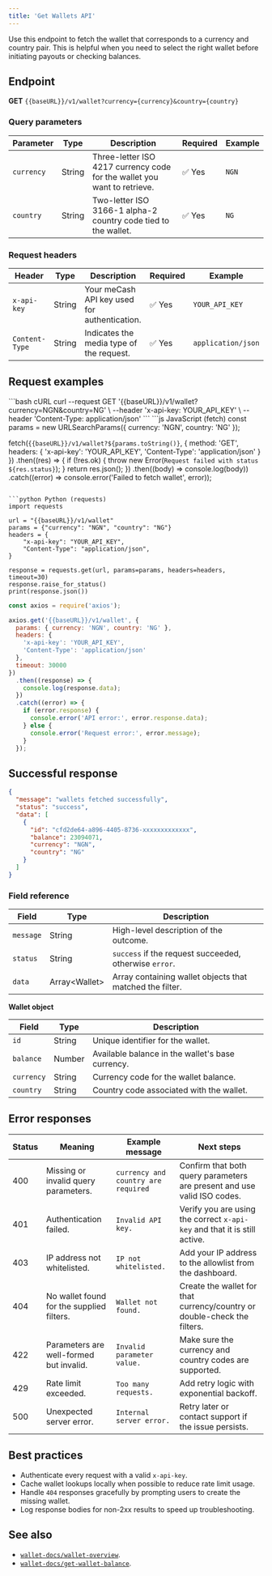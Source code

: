 ```yaml
---
title: 'Get Wallets API'
---
```



Use this endpoint to fetch the wallet that corresponds to a currency and country pair. This is helpful when you need to select the right wallet before initiating payouts or checking balances.

## Endpoint

**GET** `{{baseURL}}/v1/wallet?currency={currency}&country={country}`

### Query parameters

| Parameter | Type   | Description | Required | Example |
|-----------|--------|-------------|----------|---------|
| `currency` | String | Three-letter ISO 4217 currency code for the wallet you want to retrieve. | ✅ Yes | `NGN` |
| `country` | String | Two-letter ISO 3166-1 alpha-2 country code tied to the wallet. | ✅ Yes | `NG` |

### Request headers

| Header | Type | Description | Required | Example |
|--------|------|-------------|----------|---------|
| `x-api-key` | String | Your meCash API key used for authentication. | ✅ Yes | `YOUR_API_KEY` |
| `Content-Type` | String | Indicates the media type of the request. | ✅ Yes | `application/json` |

## Request examples

<CodeGroup>
```bash cURL
curl --request GET '{{baseURL}}/v1/wallet?currency=NGN&country=NG' \
  --header 'x-api-key: YOUR_API_KEY' \
  --header 'Content-Type: application/json'
```
```js JavaScript (fetch)
const params = new URLSearchParams({ currency: 'NGN', country: 'NG' });

fetch(`{{baseURL}}/v1/wallet?${params.toString()}`, {
  method: 'GET',
  headers: {
    'x-api-key': 'YOUR_API_KEY',
    'Content-Type': 'application/json'
  }
})
  .then((res) => {
    if (!res.ok) {
      throw new Error(`Request failed with status ${res.status}`);
    }
    return res.json();
  })
  .then((body) => console.log(body))
  .catch((error) => console.error('Failed to fetch wallet', error));
```

```python Python (requests)
import requests

url = "{{baseURL}}/v1/wallet"
params = {"currency": "NGN", "country": "NG"}
headers = {
    "x-api-key": "YOUR_API_KEY",
    "Content-Type": "application/json",
}

response = requests.get(url, params=params, headers=headers, timeout=30)
response.raise_for_status()
print(response.json())
```
```js Node.js (axios)
const axios = require('axios');

axios.get('{{baseURL}}/v1/wallet', {
  params: { currency: 'NGN', country: 'NG' },
  headers: {
    'x-api-key': 'YOUR_API_KEY',
    'Content-Type': 'application/json'
  },
  timeout: 30000
})
  .then((response) => {
    console.log(response.data);
  })
  .catch((error) => {
    if (error.response) {
      console.error('API error:', error.response.data);
    } else {
      console.error('Request error:', error.message);
    }
  });
```
</CodeGroup>

## Successful response

```json copy
{
  "message": "wallets fetched successfully",
  "status": "success",
  "data": [
    {
      "id": "cfd2de64-a896-4405-8736-xxxxxxxxxxxxx",
      "balance": 23094071,
      "currency": "NGN",
      "country": "NG"
    }
  ]
}
```

### Field reference

| Field | Type | Description |
|-------|------|-------------|
| `message` | String | High-level description of the outcome. |
| `status` | String | `success` if the request succeeded, otherwise `error`. |
| `data` | Array\<Wallet\> | Array containing wallet objects that matched the filter. |

**Wallet object**

| Field | Type | Description |
|-------|------|-------------|
| `id` | String | Unique identifier for the wallet. |
| `balance` | Number | Available balance in the wallet's base currency. |
| `currency` | String | Currency code for the wallet balance. |
| `country` | String | Country code associated with the wallet. |

## Error responses

| Status | Meaning | Example message | Next steps |
|--------|---------|-----------------|------------|
| 400 | Missing or invalid query parameters. | `currency and country are required` | Confirm that both query parameters are present and use valid ISO codes. |
| 401 | Authentication failed. | `Invalid API key.` | Verify you are using the correct `x-api-key` and that it is still active. |
| 403 | IP address not whitelisted. | `IP not whitelisted.` | Add your IP address to the allowlist from the dashboard. |
| 404 | No wallet found for the supplied filters. | `Wallet not found.` | Create the wallet for that currency/country or double-check the filters. |
| 422 | Parameters are well-formed but invalid. | `Invalid parameter value.` | Make sure the currency and country codes are supported. |
| 429 | Rate limit exceeded. | `Too many requests.` | Add retry logic with exponential backoff. |
| 500 | Unexpected server error. | `Internal server error.` | Retry later or contact support if the issue persists. |

## Best practices

- Authenticate every request with a valid `x-api-key`.
- Cache wallet lookups locally when possible to reduce rate limit usage.
- Handle `404` responses gracefully by prompting users to create the missing wallet.
- Log response bodies for non-2xx results to speed up troubleshooting.

## See also

- [`wallet-docs/wallet-overview`](/wallet-docs/wallet-overview).
- [`wallet-docs/get-wallet-balance`](/wallet-docs/get-wallet-balance).
